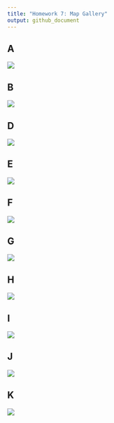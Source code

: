```yaml
---
title: "Homework 7: Map Gallery"
output: github_document
---
```


## A
![](../figs/A.png)

## B
![](../figs/B.png)

## D
![](../figs/D.png)

## E
![](../figs/E.png)

## F
![](../figs/F.png)

## G
![](../figs/G.png)

## H
![](../figs/H.png)

## I
![](../figs/I.png)

## J
![](../figs/J.png)

## K
![](../figs/K.png)


